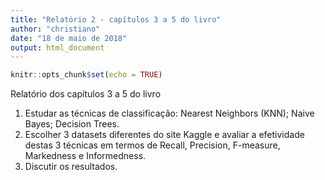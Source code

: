 ```yaml
---
title: "Relatório 2 - capítulos 3 a 5 do livro"
author: "christiano"
date: "18 de maio de 2018"
output: html_document
---
```


```r
knitr::opts_chunk$set(echo = TRUE)
```

Relatório dos capítulos 3 a 5 do livro

1. Estudar as técnicas de classificação: Nearest Neighbors (KNN); Naive Bayes; Decision Trees. 
2. Escolher 3 datasets diferentes do site Kaggle e avaliar a efetividade destas 3 técnicas em termos de Recall, Precision, F-measure, Markedness e Informedness. 
3. Discutir os resultados.

